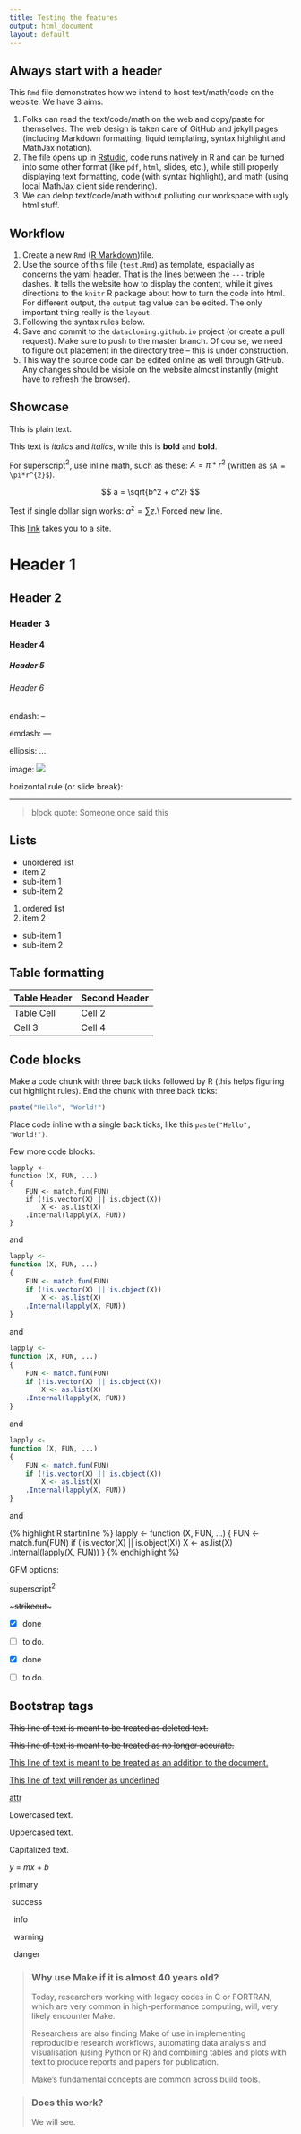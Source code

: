 ```yaml
---
title: Testing the features
output: html_document
layout: default
---
```


## Always start with a header

This `Rmd` file demonstrates how we intend to host text/math/code
on the website. We have 3 aims:

1. Folks can read the text/code/math on the web and
  copy/paste for themselves.
  The web design is taken care of GitHub and jekyll pages
  (including Markdown formatting, liquid templating,
  syntax highlight and MathJax notation).
2. The file opens up in [Rstudio](http://rstudio.com), 
  code runs natively in R
  and can be turned into some other format (like `pdf`, `html`, slides, etc.),
  while still properly displaying text formatting, code (with
  syntax highlight), and math (using local MathJax client side rendering).
2. We can delop text/code/math without polluting our workspace
  with ugly html stuff.

## Workflow

1. Create a new `Rmd` ([R Markdown](http://rmarkdown.rstudio.com))file.
2. Use the source of this file (`test.Rmd`) as template,
  espacially as concerns the yaml header. That is the lines between
  the `---` triple dashes. It tells the website how to display
  the content, while it gives directions to the `knitr` R package
  about how to turn the code into html. For different output,
  the `output` tag value can be edited. The only important
  thing really is the `layout`.
 3. Following the syntax rules below.
 4. Save and commit to the `datacloning.github.io` project 
  (or create a pull request). Make sure to push to the
  master branch. Of course, we need to figure out
  placement in the directory tree -- this is under construction.
 5. This way the source code can be edited online as well
  through GitHub. Any changes should be visible on the website
  almost instantly (might have to refresh the browser).

## Showcase

This is plain text.

This text is *italics* and _italics_, while this is
**bold** and __bold__.

For superscript$^2$, use inline math, such as these: $A = \pi*r^{2}$
(written as `$A = \pi*r^{2}$`).

$$ a = \sqrt{b^2 + c^2} $$

Test if single dollar sign works: $a^2 = \sum{z}$.\\
Forced new line.

This [link](http://peter.solymos.org) takes you to a site.

# Header 1

## Header 2

### Header 3

#### Header 4

##### Header 5

###### Header 6

endash: --

emdash: ---

ellipsis: ...

image: ![](favicon.ico)

horizontal rule (or slide break):

***

> block quote:
> Someone once said this

## Lists

* unordered list
* item 2
 + sub-item 1
 + sub-item 2

1. ordered list
2. item 2
 + sub-item 1
 + sub-item 2

## Table formatting

Table Header | Second Header
------------- | -------------
Table Cell | Cell 2
Cell 3 | Cell 4 

## Code blocks

Make a code chunk with three back ticks followed
by R (this helps figuring out highlight rules). 
End the chunk with three back ticks: 

```R
paste("Hello", "World!")
``` 

Place code inline with a single back ticks, like
this `paste("Hello", "World!")`.

Few more code blocks:

```
lapply <-
function (X, FUN, ...) 
{
    FUN <- match.fun(FUN)
    if (!is.vector(X) || is.object(X)) 
        X <- as.list(X)
    .Internal(lapply(X, FUN))
}
``` 
and

```R
lapply <-
function (X, FUN, ...) 
{
    FUN <- match.fun(FUN)
    if (!is.vector(X) || is.object(X)) 
        X <- as.list(X)
    .Internal(lapply(X, FUN))
}
``` 
and

``` R
lapply <-
function (X, FUN, ...) 
{
    FUN <- match.fun(FUN)
    if (!is.vector(X) || is.object(X)) 
        X <- as.list(X)
    .Internal(lapply(X, FUN))
}
``` 

and

```r
lapply <-
function (X, FUN, ...) 
{
    FUN <- match.fun(FUN)
    if (!is.vector(X) || is.object(X)) 
        X <- as.list(X)
    .Internal(lapply(X, FUN))
}
``` 

and

{% highlight R startinline %}
lapply <-
function (X, FUN, ...) 
{
    FUN <- match.fun(FUN)
    if (!is.vector(X) || is.object(X)) 
        X <- as.list(X)
    .Internal(lapply(X, FUN))
}
{% endhighlight %}

GFM options:

superscript^2^

~~~strikeout~~~


* [X] done
* [ ] to do.

- [X] done
- [ ] to do.

## Bootstrap tags

<del>This line of text is meant to be treated as deleted text.</del>

<s>This line of text is meant to be treated as no longer accurate.</s>

<ins>This line of text is meant to be treated as an addition to the document.</ins>

<u>This line of text will render as underlined</u>

<abbr title="attribute">attr</abbr>

<p class="text-lowercase">Lowercased text.</p>
<p class="text-uppercase">Uppercased text.</p>
<p class="text-capitalize">Capitalized text.</p>

<var>y</var> = <var>m</var><var>x</var> + <var>b</var>

<p class="bg-primary">primary</p>
<p class="bg-success">&nbsp;<i class="fa fa-check"></i>success</p>
<p class="bg-info">&nbsp;<i class="fa fa-info-circle"></i> info</p>
<p class="bg-warning">&nbsp;<i class="fa fa-warning"></i> warning</p>
<p class="bg-danger">&nbsp;<i class="fa fa-bolt"></i> danger</p>

> ### Why use Make if it is almost 40 years old?
>
> Today, researchers working with legacy codes in C or FORTRAN, which
> are very common in high-performance computing, will, very likely
> encounter Make. 
>
> Researchers are also finding Make of use in implementing
> reproducible research workflows, automating data analysis and
> visualisation (using Python or R) and combining tables and plots
> with text to produce reports and papers for publication.
>
> Make's fundamental concepts are common across build tools.

<p class="bg-warning">
> ### Does this work?
>
> We will see.
</p>

